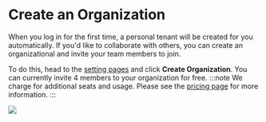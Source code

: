 # Create an Organization

When you log in for the first time, a personal tenant will be created for you automatically. If you'd like to collaborate with others, you can create an organizational and invite your team members to join.

To do this, head to the [setting pages](https://smith.langchain.com/settings) and click **Create Organization**.
You can currently invite 4 members to your organization for free.
:::note
We charge for additional seats and usage. Please see the [pricing page](../../pricing) for more information.
:::

![](./images/create_organization.png)